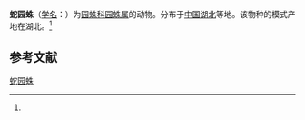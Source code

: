 {{Speciesbox
| name = 蛇园蛛
| status = 
| status_system = 
| image = 
| genus = Araneus
| species = colubrinus
| authority = (Song et Zhu, 1992)<ref name='id13490'>{{cite web| url =http://www.bioinfo.cn/db05/BjdwSpecies.php?action=view&id=13490| title =蛇园蛛| work =《中国动物物种编目数据库》| publisher =中国科学院微生物研究所| author =中国科学院动物研究所| accessdate =2009-04-28| deadurl =yes| archiveurl =https://web.archive.org/web/20160305091049/http://www.bioinfo.cn/db05/BjdwSpecies.php?action=view&id=13490| archivedate =2016-03-05| df =}}</ref>
}}

'''蛇园蛛'''（[[学名|学名]]：{{lang|la|''Araneus colubrinus''}}）为[[园蛛科|园蛛科]][[园蛛属|园蛛属]]的动物。分布于[[中国|中国]][[湖北|湖北]]等地。该物种的模式产地在湖北。<ref name='id13490'/>

== 参考文献 ==
{{reflist}}

{{Wikispecies|Araneus colubrinus}}
{{Taxonbar|from=Q2149119}}

[[Category:园蛛属|蛇园蛛]]


{{蜘蛛小作品}}